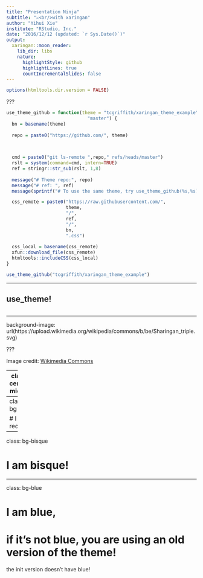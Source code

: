 ```yaml
---
title: "Presentation Ninja"
subtitle: "⚔<br/>with xaringan"
author: "Yihui Xie"
institute: "RStudio, Inc."
date: "2016/12/12 (updated: `r Sys.Date()`)"
output:
  xaringan::moon_reader:
    lib_dir: libs
    nature:
      highlightStyle: github
      highlightLines: true
      countIncrementalSlides: false
---
```




```r
options(htmltools.dir.version = FALSE)
```

???

```r
use_theme_github = function(theme = "tcgriffith/xaringan_theme_example", ref =
                              "master") {
  bn = basename(theme)
  
  repo = paste0("https://github.com/", theme)
  
  

  cmd = paste0("git ls-remote ",repo," refs/heads/master")
  rslt = system(command=cmd, intern=TRUE)
  ref = stringr::str_sub(rslt, 1,8)
  
  message("# Theme repo:", repo)
  message("# ref: ", ref)
  message(sprintf("# To use the same theme, try use_theme_github(%s,%s)",theme, ref))

  css_remote = paste0("https://raw.githubusercontent.com/",
                      theme,
                      "/",
                      ref,
                      "/",
                      bn,
                      ".css")
  
  css_local = basename(css_remote)
  xfun::download_file(css_remote)
  htmltools::includeCSS(css_local)
}

use_theme_github("tcgriffith/xaringan_theme_example")
```





---

## use_theme!



```r


```


---

background-image: url(https://upload.wikimedia.org/wikipedia/commons/b/be/Sharingan_triple.svg)

???

Image credit: [Wikimedia Commons](https://commons.wikimedia.org/wiki/File:Sharingan_triple.svg)

---
class: center, middle

# xaringan

### /ʃaː.'riŋ.ɡan/


---
class: bg-red

# I am red!


---
class: bg-bisque

# I am bisque!

---
class: bg-blue

# I am blue, 

# if it's not blue, you are using an old version of the theme!

the init version doesn't have blue!



